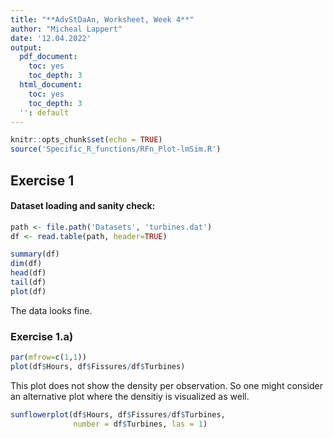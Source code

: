 ```yaml
---
title: "**AdvStDaAn, Worksheet, Week 4**"
author: "Micheal Lappert"
date: '12.04.2022'
output:
  pdf_document:
    toc: yes
    toc_depth: 3
  html_document:
    toc: yes
    toc_depth: 3
  '': default
---
```


```r
knitr::opts_chunk$set(echo = TRUE)
source('Specific_R_functions/RFn_Plot-lmSim.R')
```

## Exercise 1
#### Dataset loading and sanity check:

```r
path <- file.path('Datasets', 'turbines.dat')
df <- read.table(path, header=TRUE)

summary(df)
dim(df)
head(df)
tail(df)
plot(df)
```

The data looks fine.

### Exercise 1.a)
```r
par(mfrow=c(1,1))
plot(df$Hours, df$Fissures/df$Turbines)
```

This plot does not show the density per observation. So one might consider an alternative plot where the densitiy is visualized as well.
```r
sunflowerplot(df$Hours, df$Fissures/df$Turbines, 
              number = df$Turbines, las = 1)
```


